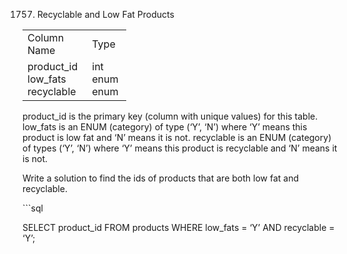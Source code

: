 1757. Recyclable and Low Fat Products

+-------------+---------+
| Column Name | Type    |
+-------------+---------+
| product_id  | int     |
| low_fats    | enum    |
| recyclable  | enum    |
+-------------+---------+
product_id is the primary key (column with unique values) for this table.
low_fats is an ENUM (category) of type ('Y', 'N') where 'Y' means this product is low fat and 'N' means it is not.
recyclable is an ENUM (category) of types ('Y', 'N') where 'Y' means this product is recyclable and 'N' means it is not.
 

Write a solution to find the ids of products that are both low fat and recyclable.

```sql

SELECT product_id
FROM products
WHERE low_fats = 'Y' AND recyclable = 'Y';
